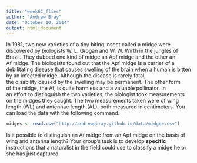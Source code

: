 ```yaml
---
title: "week6C_flies"
author: "Andrew Bray"
date: "October 10, 2014"
output: html_document
---
```


In  1981,	two	new	varieties	of	a	tiny	biting	insect	called a	midge	were	
discovered	by	biologists	W.	L.	Grogan	and	W.	W.	Wirth	in	the	jungles	
of	Brazil.	They	dubbed	one	kind	of	midge	an	Apf midge	and	the	other	an	
Af midge.	The	biologists	found	out	that the	Apf midge	is	a	carrier	of	a	
debilitating	disease	that	causes	swelling	of	the	brain	when	a	human	is
bitten	by	an	infected	midge.	Although	the	disease	is	rarely	fatal,	
the	disability	caused	by	the	swelling	may	be	permanent.	The	other	form	
of	the	midge,	the	Af,	is	quite	harmless	and	a	valuable	pollinator.	In	
an	effort	to	distinguish	the	two	varieties,	the	biologist	took	measurements
on	the	midges	they	caught.	The	two	measurements	taken	were of	wing	length
(WL)	and	antennae	length	(AL),	both	measured	in	centimeters.  You can load
the data with the following command.

```r
midges <- read.csv("http://andrewpbray.github.io/data/midges.csv")
```


Is	it	possible	to	distinguish	an	Af	midge	from	an	Apf	midge	on	the	
basis	of	wing	and	antenna	length?		Your	group’s	task	is	to	develop	
**specific** instructions	that a	naturalist	in	the	field	could	use to	classify
a	midge	he or she	has	just	captured.